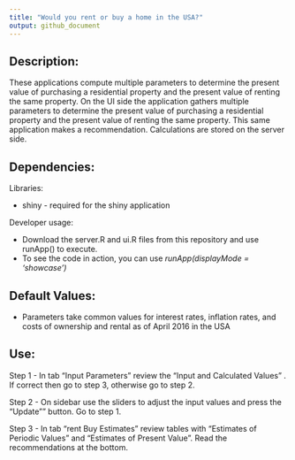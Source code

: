 ```yaml
---
title: "Would you rent or buy a home in the USA?"
output: github_document
---
```



## Description:
These applications compute multiple parameters to determine the  present value of purchasing a residential property and the present value of renting the same property. On the UI side the application gathers multiple parameters to determine the present value of purchasing a residential property and the present value of renting the same property. This same application makes a recommendation. Calculations are stored on the server side.
   
## Dependencies:

   Libraries:
    
   * shiny - required for the shiny application
   
   Developer usage:
    
   * Download the server.R and ui.R files from this repository and use runApp() to execute.
   * To see the code in action, you can use *runApp(displayMode = 'showcase')*
   
## Default Values:

   * Parameters take common values for interest rates, inflation rates, and costs of ownership and rental as of April 2016 in the USA
   
## Use:

   Step 1 - In tab "Input Parameters" review the "Input and Calculated Values" . If correct then go to step 3, otherwise go to step 2.
   
   Step 2 - On sidebar use the sliders to adjust the input values and press the "Update"" button. Go to step 1.
   
   Step 3 - In tab "rent Buy Estimates" review tables with "Estimates of Periodic Values" and "Estimates of Present Value". Read the recommendations at the bottom.
